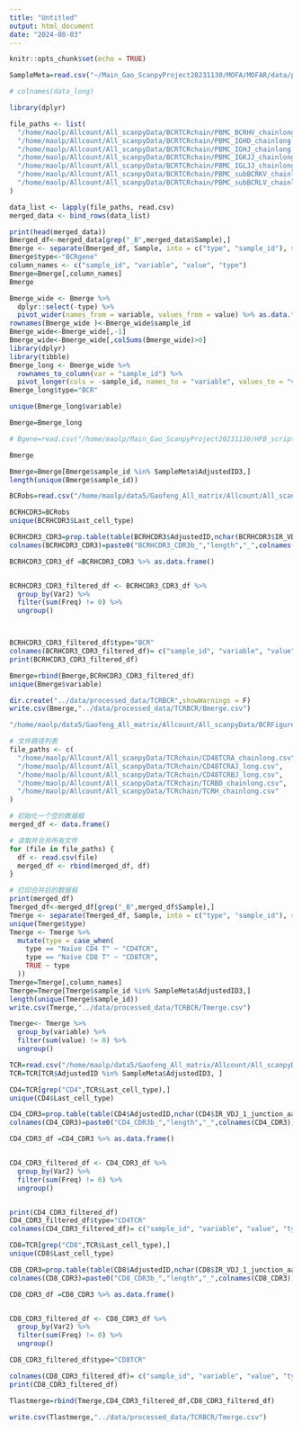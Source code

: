 ```yaml
---
title: "Untitled"
output: html_document
date: "2024-08-03"
---
```


```r
knitr::opts_chunk$set(echo = TRUE)
```

```r
SampleMeta=read.csv("~/Main_Gao_ScanpyProject20231130/MOFA/MOFAR/data/processed_data/Meta/BloodMeta.csv",row.names = 1)
```
```r
# colnames(data_long)
```

```r

library(dplyr)

file_paths <- list(
  "/home/maolp/Allcount/All_scanpyData/BCRTCRchain/PBMC_BCRHV_chainlong.csv",
  "/home/maolp/Allcount/All_scanpyData/BCRTCRchain/PBMC_IGHD_chainlong.csv",
  "/home/maolp/Allcount/All_scanpyData/BCRTCRchain/PBMC_IGHJ_chainlong.csv",
  "/home/maolp/Allcount/All_scanpyData/BCRTCRchain/PBMC_IGKJJ_chainlong.csv",
  "/home/maolp/Allcount/All_scanpyData/BCRTCRchain/PBMC_IGLJJ_chainlong.csv",
  "/home/maolp/Allcount/All_scanpyData/BCRTCRchain/PBMC_subBCRKV_chainlong.csv",
  "/home/maolp/Allcount/All_scanpyData/BCRTCRchain/PBMC_subBCRLV_chainlong.csv"
)

data_list <- lapply(file_paths, read.csv)
merged_data <- bind_rows(data_list)

print(head(merged_data))
Bmerged_df<-merged_data[grep("_B",merged_data$Sample),]
Bmerge <- separate(Bmerged_df, Sample, into = c("type", "sample_id"), sep = "_", extra = "merge")
Bmerge$type<-"BCRgene" 
column_names <- c("sample_id", "variable", "value", "type")
Bmerge=Bmerge[,column_names]
Bmerge
```

```r
Bmerge_wide <- Bmerge %>%
  dplyr::select(-type) %>% 
  pivot_wider(names_from = variable, values_from = value) %>% as.data.frame()
rownames(Bmerge_wide )<-Bmerge_wide$sample_id
Bmerge_wide<-Bmerge_wide[,-1]
Bmerge_wide<-Bmerge_wide[,colSums(Bmerge_wide)>0]
library(dplyr)
library(tibble)
Bmerge_long <- Bmerge_wide %>%
  rownames_to_column(var = "sample_id") %>% 
  pivot_longer(cols = -sample_id, names_to = "variable", values_to = "value")
Bmerge_long$type="BCR"
```
```r
unique(Bmerge_long$variable)
```

```r
Bmerge=Bmerge_long
```

```r
# Bgene=read.csv("/home/maolp/Main_Gao_ScanpyProject20231130/HFB_script_in_save/BCRgene/IGHV.txt",sep = "\t")
```
```r
Bmerge
```



```r
Bmerge=Bmerge[Bmerge$sample_id %in% SampleMeta$AdjustedID3,]
length(unique(Bmerge$sample_id))
```

```r
BCRobs=read.csv("/home/maolp/data5/Gaofeng_All_matrix/Allcount/All_scanpyData/BCRFigure/BCRF1.obs.csv")
```

```r
BCRHCDR3=BCRobs
unique(BCRHCDR3$Last_cell_type)

BCRHCDR3_CDR3=prop.table(table(BCRHCDR3$AdjustedID,nchar(BCRHCDR3$IR_VDJ_1_junction_aa)))
colnames(BCRHCDR3_CDR3)=paste0("BCRHCDR3_CDR3b_","length","_",colnames(BCRHCDR3_CDR3))

BCRHCDR3_CDR3_df =BCRHCDR3_CDR3 %>% as.data.frame()


BCRHCDR3_CDR3_filtered_df <- BCRHCDR3_CDR3_df %>%
  group_by(Var2) %>%
  filter(sum(Freq) != 0) %>%
  ungroup()



BCRHCDR3_CDR3_filtered_df$type="BCR"
colnames(BCRHCDR3_CDR3_filtered_df)= c("sample_id", "variable", "value", "type")
print(BCRHCDR3_CDR3_filtered_df)
```

```r
Bmerge=rbind(Bmerge,BCRHCDR3_CDR3_filtered_df)
unique(Bmerge$variable)
```


```r
dir.create("../data/processed_data/TCRBCR",showWarnings = F)
write.csv(Bmerge,"../data/processed_data/TCRBCR/Bmerge.csv")
```


```r
"/home/maolp/data5/Gaofeng_All_matrix/Allcount/All_scanpyData/BCRFigure/BCRF1.obs.csv"
```

```r
# 文件路径列表
file_paths <- c(
  "/home/maolp/Allcount/All_scanpyData/TCRchain/CD48TCRA_chainlong.csv",
  "/home/maolp/Allcount/All_scanpyData/TCRchain/CD48TCRAJ_long.csv",
  "/home/maolp/Allcount/All_scanpyData/TCRchain/CD48TCRBJ_long.csv",
  "/home/maolp/Allcount/All_scanpyData/TCRchain/TCRBD_chainlong.csv",
  "/home/maolp/Allcount/All_scanpyData/TCRchain/TCRH_chainlong.csv"
)

# 初始化一个空的数据框
merged_df <- data.frame()

# 读取并合并所有文件
for (file in file_paths) {
  df <- read.csv(file)
  merged_df <- rbind(merged_df, df)
}

# 打印合并后的数据框
print(merged_df)
Tmerged_df<-merged_df[grep("_B",merged_df$Sample),]
Tmerge <- separate(Tmerged_df, Sample, into = c("type", "sample_id"), sep = "_", extra = "merge")
unique(Tmerge$type)
Tmerge <- Tmerge %>%
  mutate(type = case_when(
    type == "Naïve CD4 T" ~ "CD4TCR",
    type == "Naïve CD8 T" ~ "CD8TCR",
    TRUE ~ type
  ))
Tmerge=Tmerge[,column_names]
Tmerge=Tmerge[Tmerge$sample_id %in% SampleMeta$AdjustedID3,]
length(unique(Tmerge$sample_id))
write.csv(Tmerge,"../data/processed_data/TCRBCR/Tmerge.csv")
```

```r
Tmerge<- Tmerge %>%
  group_by(variable) %>%
  filter(sum(value) != 0) %>%
  ungroup()
```

```r
TCR=read.csv("/home/maolp/data5/Gaofeng_All_matrix/Allcount/All_scanpyData/TCRFigure/TCRobs.csv")
TCR=TCR[TCR$AdjustedID %in% SampleMeta$AdjustedID3, ]
```
```r
CD4=TCR[grep("CD4",TCR$Last_cell_type),]
unique(CD4$Last_cell_type)

CD4_CDR3=prop.table(table(CD4$AdjustedID,nchar(CD4$IR_VDJ_1_junction_aa)))
colnames(CD4_CDR3)=paste0("CD4_CDR3b_","length","_",colnames(CD4_CDR3))

CD4_CDR3_df =CD4_CDR3 %>% as.data.frame()


CD4_CDR3_filtered_df <- CD4_CDR3_df %>%
  group_by(Var2) %>%
  filter(sum(Freq) != 0) %>%
  ungroup()


print(CD4_CDR3_filtered_df)
CD4_CDR3_filtered_df$type="CD4TCR"
colnames(CD4_CDR3_filtered_df)= c("sample_id", "variable", "value", "type")
```

```r
CD8=TCR[grep("CD8",TCR$Last_cell_type),]
unique(CD8$Last_cell_type)

CD8_CDR3=prop.table(table(CD8$AdjustedID,nchar(CD8$IR_VDJ_1_junction_aa)))
colnames(CD8_CDR3)=paste0("CD8_CDR3b_","length","_",colnames(CD8_CDR3))

CD8_CDR3_df =CD8_CDR3 %>% as.data.frame()


CD8_CDR3_filtered_df <- CD8_CDR3_df %>%
  group_by(Var2) %>%
  filter(sum(Freq) != 0) %>%
  ungroup()

CD8_CDR3_filtered_df$type="CD8TCR"

colnames(CD8_CDR3_filtered_df)= c("sample_id", "variable", "value", "type")
print(CD8_CDR3_filtered_df)
```
```r
Tlastmerge=rbind(Tmerge,CD4_CDR3_filtered_df,CD8_CDR3_filtered_df)
```

```r
write.csv(Tlastmerge,"../data/processed_data/TCRBCR/Tmerge.csv")
```

